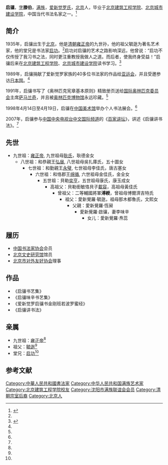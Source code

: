 {{Hatnote|这是[[满族人名|满族人名]]，只称名而不与姓氏连用，其姓氏为[[爱新觉罗氏|爱新觉罗]]。}}
{{學術研究工作者
| 姓名     = 爱新觉罗·启骧
| 圖像     = 
| 性別     = 男
| 原名     = 
| 異名     = 
| 筆名     = 
| 字       = 滕伯
| 號       = 
| 出生     = {{Birth year and age|1935}}
| 出生地點 =  {{ROC-1928}}[[北平市|北平市]]
| 逝世     = <!--卒年在前生年在后{{death date and age|YYYY|MM|DD|YYYY|MM|DD}} -->
| 逝世地點 = 
| 職業     = 书法家、作家
| 國籍     = {{PRC}}
| 族群     = [[满族|满族]]
| 語言     = 汉语
| 政黨     = {{CPC}}（1985年－）
| 宗教信仰 = [[藏传佛教|藏传佛教]]
| 父母     = 
| 配偶     = 
| 子女     = 
| 親屬     = 祖父：[[爱新觉罗·毓逖|爱新觉罗·毓逖]]<br>堂兄：[[启功|启功]]
| 研究領域 = [[书法|书法]]、[[中华文化|中华文化]]
| 學歷     = [[北京建筑工程学院|北京建筑工程学院]]<br>[[北京城市建设学院|北京城市建设学院]]
| 經歷     = [[中国书法家协会|中国书法家协会]]会员<br>[[北京文史研究馆|北京文史研究馆]]馆员<br>[[北京市对外友好协会|北京市对外友好协会]]理事
| 作品     =  《启骧书艺集》<br>《启骧味辛书艺集》<br>《爱新觉罗启骧书金刚班若波罗蜜经》<br>《启骧讲书法》
| 獎項     = 
| 官方網   = <!-- {{URL|www.example.com}} -->
| 簽名     = 
}}
'''启骧'''{{BD|1935年||||catIdx=Q启}}，[[表字|字]]'''滕伯'''，[[满族|满族]]，[[爱新觉罗氏|爱新觉罗氏]]，[[北京市|北京]]人，毕业于[[北京建筑工程学院|北京建筑工程学院]]、[[北京城市建设学院|北京城市建设学院]]，中国当代书法名家之一。<ref name="xlsw">{{cite web |url=http://collection.sina.com.cn/cjrw/20101215/00057483.shtml |title=书法家启骧艺术简介 |accessdate=2012-03-25 |date=2010-12-15 |work=新浪 |archive-date=2019-06-07 |archive-url=https://web.archive.org/web/20190607091824/http://collection.sina.com.cn/cjrw/20101215/00057483.shtml |dead-url=no }}</ref>

== 简介 ==
1935年，启骧出生于[[北京|北京]]，他是[[清朝|清朝]][[雍正帝|雍正帝]]的九世孙，他的祖父毓逖为著名艺术家，他的堂兄是书法家[[启功|启功]]。<ref name="xlsw"/>启功对启骧的艺术之路影响深远，他曾说：“启功不仅传授了我习书之法，同时更注重教授我做人之道。而后者，使我终身受益！”启骧后来在[[北京建筑工程学院|北京建筑工程学院]]、[[北京城市建设学院|北京城市建设学院]]读书学习。<ref name="hfs">{{cite web|url=http://bjwb.bjd.com.cn/html/2011-10/14/content_6087.htm|title=翰墨之外的启骧 |accessdate=2012-03-25|date=2011-10-14|author1=杨学沛|work=北京晚报}}{{dead link|date=2018年3月 |bot=InternetArchiveBot |fix-attempted=yes }}</ref>

1989年，启骧捐献了爱新觉罗家族的40多位书法家的作品给[[亚运会|亚运会]]，并且受邀参访[[日本国|日本国]]。<ref name="xlsw"/> 

1991年，启骧书写了《奥林匹克宪章基本原则》精致册页送给[[国际奥林匹克委员会|国际奥林匹克委员会]]主席[[萨马兰奇|萨马兰奇]]，并且被[[奥林匹克博物馆|奥林匹克博物馆]]永远珍藏。<ref name="xlsw"/>

1998年4月14日至4月19日，启骧在[[中国美术馆|中国美术馆]]举办个人书法展会。<ref name="xlsw"/>

2007年，启骧参与[[中国中央电视台中文国际频道|中国中央电视台中文国际频道]]的《[[百家讲坛|百家讲坛]]》，讲述《启骧讲书法》。<ref name="xlsw"/>

==先世==
*九世祖：[[雍正帝|雍正帝]], 九世祖母[[純懿皇貴妃|耿氏]]，耿德金女
**八世祖：和恭親王[[弘昼|弘昼]], 八世祖母吳扎庫氏，五十圖女
***七世祖：和勤親王[[永璧|永璧]], 七世祖母李佳氏，唐古塞女
****六世祖：和恪郡王[[绵循|绵循]], 六世祖母金佳氏，金全女
*****五世祖：貝勒[[奕亨|奕亨]]，五世祖母康氏，康玉成女
******高祖父：貝勒銜敏恪貝子[[載容|載容]]，高祖母黃佳氏
*******曾祖父：二等輔國將軍'''溥綬'''，曾祖母博爾濟吉特氏
********祖父：愛新覺羅·毓逖，祖母那木都魯氏，文熙女
*********父親：愛新覺羅·恆昶
**********愛新覺羅·啟骧，妻李味辛
***********女儿：愛新覺羅·焘蕊

== 履历 ==
*[[中国书法家协会|中国书法家协会]]会员
*[[北京文史研究馆|北京文史研究馆]]馆员
*[[北京市对外友好协会|北京市对外友好协会]]理事

== 作品 ==
*《启骧书艺集》
*《启骧味辛书艺集》
*《爱新觉罗启骧书金刚班若波罗蜜经》
*《启骧讲书法》

== 亲属 ==
*九世祖：[[雍正帝|雍正帝]]<ref name="xlsw"/>  
*祖父：[[毓逖|毓逖]]<ref name="hfs"/>
*堂兄：[[启功|启功]]<ref name="hfs"/>

==参考文献==
<div class="references-small">
<references></references>
</div>
{{Authority control}}
{{DEFAULTSORT:Qi启}}
[[Category:中華人民共和國書法家|Category:中華人民共和國書法家]]
[[Category:中华人民共和国满族艺术家|Category:中华人民共和国满族艺术家]]
[[Category:北京建筑工程学院校友|Category:北京建筑工程学院校友]]
[[Category:沈阳市满族联谊会会员|Category:沈阳市满族联谊会会员]]
[[Category:清朝宗室后裔|Category:清朝宗室后裔]]
[[Category:北京人|Category:北京人]]